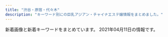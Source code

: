```yaml
---
title: "渋谷・原宿・代々木"
description: "キーワード別にの巨乳アジアン・チャイナエステ嬢情報をまとめました。"
---
```


新着画像と新着キーワードをまとめています。
2021年04月11日の情報です。

<DmmAffiliateIns />
<KeywordTable
  shops={
    [
    {
        "keywords": {},
        "url": "http://ipidiw.com/beautifulgirl8/",
        "img_links": [
            "http://ipidiw.com/beautifulgirl8/user_data/00000060.jpg",
            "http://ipidiw.com/beautifulgirl8/images/int2.jpg",
            "http://ipidiw.com/beautifulgirl8/images/mobile.png",
            "http://ipidiw.com/beautifulgirl8/user_data/00000087.jpg",
            "http://ipidiw.com/beautifulgirl8/images/top.png",
            "http://ipidiw.com/beautifulgirl8/images/int1.jpg",
            "http://ipidiw.com/beautifulgirl8/user_data/00000077.jpg",
            "http://ipidiw.com/beautifulgirl8/images/n3.png",
            "http://ipidiw.com/beautifulgirl8/images/s_staff.jpg",
            "http://ipidiw.com/beautifulgirl8/user_data/00000073.jpg",
            "http://ipidiw.com/beautifulgirl8/user_data/00000095.jpg",
            "http://ipidiw.com/beautifulgirl8/images/s_news.png",
            "http://ipidiw.com/beautifulgirl8/user_data/00000098.jpg",
            "http://ipidiw.com/beautifulgirl8/images/s1.png",
            "http://ipidiw.com/beautifulgirl8/images/s_pick.png",
            "http://ipidiw.com/beautifulgirl8/images/n1.jpg",
            "http://ipidiw.com/beautifulgirl8/images/s3.png"
        ],
        "station": "JR\u6e0b\u8c37\u99c5\u897f\u53e3",
        "name": "\u30d3\u30e5\u30fc\u30c6\u30a3\u30d5\u30eb\u30ac\u30fc\u30eb"
    },
    {
        "img_links": [
            "http://www.sarara-es.xyz/images/face.png",
            "http://www.sarara-es.xyz/files/001.jpg",
            "http://www.sarara-es.xyz/images/shop/shop03.jpg",
            "http://www.sarara-es.xyz/images/r5.jpg",
            "http://www.sarara-es.xyz/images/shop/shop02.jpg",
            "http://www.sarara-es.xyz/images/r2.jpg",
            "http://www.sarara-es.xyz/images/s_staff.png",
            "http://www.sarara-es.xyz/files/006.jpg",
            "http://www.sarara-es.xyz/images/shop/shop01.jpg",
            "http://www.sarara-es.xyz/files/002.jpg",
            "http://www.sarara-es.xyz/images/pick.png",
            "http://www.sarara-es.xyz/images/bj2.jpg",
            "http://www.sarara-es.xyz/images/top.png",
            "http://www.sarara-es.xyz/files/003.jpg",
            "http://www.sarara-es.xyz/images/shop/shop04.jpg",
            "http://www.sarara-es.xyz/images/news.png",
            "http://www.sarara-es.xyz/images/r1.jpg",
            "http://www.sarara-es.xyz/images/end.png",
            "http://www.sarara-es.xyz/files/005.jpg",
            "http://www.sarara-es.xyz/images/r4.jpg",
            "http://www.sarara-es.xyz/images/s_link.png",
            "http://www.sarara-es.xyz/files/004.jpg"
        ],
        "keywords": {
            "85": 3,
            "87": 1,
            "D": 3,
            "C": 3,
            "86": 2
        },
        "url": "http://www.sarara-es.xyz",
        "station": "JR\u6e0b\u8c37\u99c5\u30cf\u30c1\u516c\u53e3",
        "name": "Honey"
    },
    {
        "name": "\u68ee\u306e\u9999",
        "img_links": [
            "http://kokoronosato.tyo.cm/images/room4.jpg",
            "http://kokoronosato.tyo.cm/images/room1.jpg",
            "http://kokoronosato.tyo.cm/images/themes/pink/mobile.jpg",
            "http://kokoronosato.tyo.cm/images/themes/pink/no2.png",
            "http://kokoronosato.tyo.cm/images/themes/pink/s_news.png",
            "http://kokoronosato.tyo.cm/images/room2.jpg",
            "http://kokoronosato.tyo.cm/images/themes/pink/s_pickup.png",
            "http://kokoronosato.tyo.cm/photos/sites/15/2019/07/2019072809465934.jpg",
            "http://kokoronosato.tyo.cm/photos/sites/15/2019/07/2019072809450776.jpg",
            "http://kokoronosato.tyo.cm/photos/sites/15/2020/08/2020082203150030.jpg",
            "http://kokoronosato.tyo.cm/images/themes/pink/r3.jpg",
            "http://kokoronosato.tyo.cm/photos/sites/15/2019/07/2019072809470568.jpg",
            "http://kokoronosato.tyo.cm/photos/sites/15/2020/08/2020082203135850.jpg",
            "http://kokoronosato.tyo.cm/images/themes/pink/s_staff.png",
            "http://kokoronosato.tyo.cm/images/themes/pink/s_newface.png",
            "http://kokoronosato.tyo.cm/photos/sites/15/2020/08/2020082205443766.jpg",
            "http://kokoronosato.tyo.cm/photos/sites/15/2020/08/2020082205444661.jpg",
            "http://kokoronosato.tyo.cm/photos/sites/15/2020/08/2020082205444313.jpg",
            "http://kokoronosato.tyo.cm/images/themes/pink/line.png",
            "http://kokoronosato.tyo.cm/images/themes/pink/no1.png",
            "http://kokoronosato.tyo.cm/images/room3.jpg",
            "http://kokoronosato.tyo.cm/images/themes/pink/s_ranking.png"
        ],
        "keywords": {
            "C": 14,
            "D": 17,
            "85": 2,
            "86": 9,
            "87": 6,
            "83": 3
        },
        "url": "http://kokoronosato.tyo.cm/",
        "station": "JR\u6e0b\u8c37\u99c5\u6771\u53e3"
    },
    {
        "station": "JR\u6e0b\u8c37\u99c5\u30cf\u30c1\u516c\u53e3",
        "img_links": [
            "http://www.e-god.work/images/staff_t.jpg",
            "http://www.e-god.work/images/4.jpg",
            "http://www.e-god.work/images/mobile.jpg",
            "http://www.e-god.work/images/sys2.jpg",
            "http://www.e-god.work/images/tel.jpg",
            "http://www.e-god.work/images/interior_t.jpg",
            "http://www.e-god.work/images/line.png",
            "http://www.e-god.work/images/sys1.jpg",
            "http://www.e-god.work/images/1.jpg",
            "http://www.e-god.work/img/yuki1.jpg",
            "http://www.e-god.work/images/head.jpg",
            "http://www.e-god.work/img/eri1.jpg",
            "http://www.e-god.work/images/2.jpg",
            "http://www.e-god.work/images/news.jpg",
            "http://www.e-god.work/img/koko1.jpg",
            "http://www.e-god.work/images/int1.jpg",
            "http://www.e-god.work/images/int2.jpg",
            "http://www.e-god.work/img/zb.jpg",
            "http://www.e-god.work/img/koko2.jpg",
            "http://www.e-god.work/images/info.jpg",
            "http://www.e-god.work/images/ais.jpg"
        ],
        "keywords": {},
        "url": "http://www.e-god.work/",
        "name": "\u30b9\u30ef\u30f3"
    },
    {
        "img_links": [
            "http://awaawa-fairy.work/img/st017.png",
            "http://awaawa-fairy.work/img/st4.png",
            "http://awaawa-fairy.work/sp/img/pc.jpg",
            "http://awaawa-fairy.work/sp/img/sta18.png",
            "http://awaawa-fairy.work/sp/img/botton.jpg",
            "http://awaawa-fairy.work/sp/img/sta29.png",
            "http://awaawa-fairy.work/sp/img/sta22.png",
            "http://awaawa-fairy.work/sp/img/t-a.jpg",
            "http://awaawa-fairy.work/img/st29.png",
            "http://awaawa-fairy.work/img/st27.png",
            "http://awaawa-fairy.work/sp/img/sta17.png",
            "http://awaawa-fairy.work/img/sta22.png",
            "http://awaawa-fairy.work/sp/img/t-o.jpg",
            "http://awaawa-fairy.work/sp/img/p-27.png",
            "http://awaawa-fairy.work/sp/img/p-29.png",
            "http://awaawa-fairy.work/sp/img/tit.jpg",
            "http://awaawa-fairy.work/sp/img/time.jpg",
            "http://awaawa-fairy.work/img/st15.png",
            "http://awaawa-fairy.work/img/head.png",
            "http://awaawa-fairy.work/sp/img/p-26.png",
            "http://awaawa-fairy.work/img/mo.png",
            "http://awaawa-fairy.work/img/sta29.png",
            "http://awaawa-fairy.work/img/st18.png",
            "http://awaawa-fairy.work/img/st26.png",
            "http://awaawa-fairy.work/img/sta27.png",
            "http://awaawa-fairy.work/sp/img/t-t.jpg",
            "http://awaawa-fairy.work/sp/img/sta27.png",
            "http://awaawa-fairy.work/sp/img/sta26.png",
            "http://awaawa-fairy.work/img/bottom.png",
            "http://awaawa-fairy.work/img/st22.png",
            "http://awaawa-fairy.work/sp/img/pic.jpg",
            "http://awaawa-fairy.work/sp/img/sta15.png",
            "http://awaawa-fairy.work/sp/img/info.jpg",
            "http://awaawa-fairy.work/img/st17.png",
            "http://awaawa-fairy.work/sp/img/line.jpg",
            "http://awaawa-fairy.work/sp/img/t-s.jpg",
            "http://awaawa-fairy.work/sp/img/sys.jpg",
            "http://awaawa-fairy.work/img/st28.png",
            "http://awaawa-fairy.work/sp/img/add.jpg",
            "http://awaawa-fairy.work/sp/img/t-r.jpg",
            "http://awaawa-fairy.work/sp/img/tel.jpg",
            "http://awaawa-fairy.work/sp/img/p-15.png",
            "http://awaawa-fairy.work/img/sta26.png",
            "http://awaawa-fairy.work/img/sta15.png",
            "http://awaawa-fairy.work/sp/img/mv.jpg",
            "http://awaawa-fairy.work/img/sta18.png",
            "http://awaawa-fairy.work/img/nos.png",
            "http://awaawa-fairy.work/img/st018.png",
            "http://awaawa-fairy.work/img/sta28.png",
            "http://awaawa-fairy.work/img/sta17.png",
            "http://awaawa-fairy.work/sp/img/sta28.png"
        ],
        "name": "\u6ce1\u6ce1\u30d5\u30a7\u30a2\u30ea\u30fc",
        "station": "JR\u6e0b\u8c37\u99c5\u897f\u53e3",
        "url": "http://awaawa-fairy.work/",
        "keywords": {
            "88": 5,
            "E": 2,
            "87": 5,
            "F": 1,
            "85": 4,
            "C": 17,
            "86": 3,
            "D": 4
        }
    },
    {
        "img_links": [
            "http://angel.est.cm/photos/sites/23/2018/10/2018100318475591.jpg",
            "http://angel.est.cm/photos/sites/23/2019/11/2019110102361631.jpg",
            "http://angel.est.cm/photos/sites/23/2019/05/2019051010094797.jpg",
            "http://angel.est.cm/img/r2.jpg",
            "http://angel.est.cm/img/footer.png",
            "http://angel.est.cm/img/r1.jpg",
            "http://angel.est.cm/photos/sites/23/2019/05/2019051010094759.jpg",
            "http://angel.est.cm/img/top.png",
            "http://angel.est.cm/img/r3.jpg",
            "http://angel.est.cm/photos/sites/23/2016/08/staff2.jpg",
            "http://angel.est.cm/photos/sites/23/2019/05/2019051010094757.jpg",
            "http://angel.est.cm/photos/sites/23/2019/05/2019051010094748.jpg",
            "http://angel.est.cm/img/r4.jpg"
        ],
        "keywords": {
            "86": 5,
            "C": 2,
            "88": 2,
            "D": 6,
            "87": 5,
            "E": 4
        },
        "station": "JR\u6e0b\u8c37\u99c5\u5bae\u76ca\u5742\u53e3",
        "url": "http://angel.est.cm/",
        "name": "Angel"
    },
    {
        "img_links": [
            "http://www.ogon.work/img/bana02.jpg",
            "http://www.ogon.work/staff/sara1.jpg",
            "http://www.ogon.work/staff/ayumi1.jpg",
            "http://www.ogon.work/staff/aya1.jpg",
            "http://www.ogon.work/staff/yuki1.jpg",
            "http://www.ogon.work/img/contentsbottom.png",
            "http://www.ogon.work/staff/ayumi2.jpg",
            "http://www.ogon.work/staff/ayumi3.jpg",
            "http://www.ogon.work/img/bana03.jpg",
            "http://www.ogon.work/staff/yuki2.jpg",
            "http://www.ogon.work/img/s/s_qa.png",
            "http://www.ogon.work/staff/hana1.jpg",
            "http://www.ogon.work/img/interior.jpg",
            "http://www.ogon.work/img/icon/new.jpg",
            "http://www.ogon.work/staff/momo1.jpg",
            "http://www.ogon.work/staff/tina1.jpg"
        ],
        "name": "\u9ec4\u91d1\u6d77\u5cb8",
        "station": "JR\u6e0b\u8c37\u99c5\u30cf\u30c1\u516c\u53e3",
        "keywords": {
            "87": 12,
            "86": 11,
            "C": 55,
            "84": 38,
            "83": 12,
            "E": 5,
            "85": 12,
            "D": 16
        },
        "url": "http://www.ogon.work/"
    },
    {
        "station": "JR\u6e0b\u8c37\u99c5",
        "name": "\u30a2\u30a4\u30b7\u30f3",
        "keywords": {},
        "url": "http://www.aixin.co.jp/",
        "img_links": [
            "http://www.aixin.co.jp/images/costume/4.png",
            "http://www.aixin.co.jp/images/staff/ruru2/ruru2.jpg",
            "http://www.aixin.co.jp/images/price/aroma.jpg",
            "http://www.aixin.co.jp/images/staff/chiemi/chiemi.jpg",
            "http://www.aixin.co.jp/images/staff/rara/rara.png",
            "http://www.aixin.co.jp/images/staff/ayaka/ayaka.jpg",
            "http://www.aixin.co.jp/images/staff/miki/miki.jpg",
            "http://www.aixin.co.jp/images/staff/akane/akane.png",
            "http://www.aixin.co.jp/images/staff/yuzu/2.jpg",
            "http://www.aixin.co.jp/images/staff/ruri2/ruri2.png",
            "http://www.aixin.co.jp/images/staff/ayaka/1.jpg",
            "http://www.aixin.co.jp/images/staff/ruru2/2.jpg",
            "http://www.aixin.co.jp/images/price/hirou.jpg",
            "http://www.aixin.co.jp/images/staff/rushi/1.jpg",
            "http://www.aixin.co.jp/images/staff/koko/koko.png",
            "http://www.aixin.co.jp/images/staff/rushi/rushi.jpg",
            "http://www.aixin.co.jp/images/staff/mika2/2.png",
            "http://www.aixin.co.jp/images/staff/mimi2/mimi2.png",
            "http://www.aixin.co.jp/images/staff/mirai/mirai.png",
            "http://www.aixin.co.jp/images/costume/2.png",
            "http://www.aixin.co.jp/images/staff/yuzu/yuzu.jpg",
            "http://www.aixin.co.jp/images/costume/7.png",
            "http://www.aixin.co.jp/images/top_pic/top2.jpg",
            "http://www.aixin.co.jp/images/price/tokusen.jpg",
            "http://www.aixin.co.jp/images/staff/ran/ran.png",
            "http://www.aixin.co.jp/images/staff/miya/miya.jpg",
            "http://www.aixin.co.jp/images/costume/1.png",
            "http://www.aixin.co.jp/images/map/google.png",
            "http://www.aixin.co.jp/images/staff/miki/2.jpg",
            "http://www.aixin.co.jp/images/costume/6.png",
            "http://www.aixin.co.jp/images/staff/yui2/yui2.png",
            "http://www.aixin.co.jp/images/staff/aki/aki.png",
            "http://www.aixin.co.jp/images/staff/mika2/1.png",
            "http://www.aixin.co.jp/images/costume/3.png",
            "http://www.aixin.co.jp/images/top/top.jpg",
            "http://www.aixin.co.jp/images/staff/miharu/miharu.png",
            "http://www.aixin.co.jp/images/staff/eri/eri.png",
            "http://www.aixin.co.jp/images/staff/mika2/mika2.png",
            "http://www.aixin.co.jp/images/price/long.jpg",
            "http://www.aixin.co.jp/images/staff/haruka2/haruka2.png",
            "http://www.aixin.co.jp/images/wanted/wanted.png"
        ]
    },
    {
        "url": "http://www.kaede-es.club/",
        "station": "JR\u4ee3\u3005\u6728\u99c5",
        "name": "\u6953",
        "keywords": {},
        "img_links": [
            "http://www.kaede-es.club/images/index-tiba_04.jpg",
            "http://www.kaede-es.club/images/t-off-ico.jpg",
            "http://www.kaede-es.club/psd/off32.jpg",
            "http://www.kaede-es.club/images/index-tiba_10.jpg",
            "http://www.kaede-es.club/images/staff/4/yuyu2.jpg",
            "http://www.kaede-es.club/images/staff/2/momo.jpg",
            "http://www.kaede-es.club/images/staff/miki.jpg",
            "http://www.kaede-es.club/images/staff/neinei2.jpg",
            "http://www.kaede-es.club/psd/off2-1.jpg",
            "http://www.kaede-es.club/images/staff/2/riri.jpg",
            "http://www.kaede-es.club/images/index-tiba_13.jpg",
            "http://www.kaede-es.club/images/staff/mimi.jpg",
            "http://www.kaede-es.club/images/nav/nav-job.jpg",
            "http://www.kaede-es.club/images/index-tiba_09.jpg",
            "http://www.kaede-es.club/images/nav/nav-staff.jpg",
            "http://www.kaede-es.club/images/index-tiba_02.jpg",
            "http://www.kaede-es.club/images/shop/DSC_0087-221x300.jpg",
            "http://www.kaede-es.club/images/staff/4/sati.jpg",
            "http://www.kaede-es.club/images/shop/DSC_0086-300x199.jpg",
            "http://www.kaede-es.club/images/staff/2/hana.jpg",
            "http://www.kaede-es.club/css/2.jpeg",
            "http://www.kaede-es.club/images/shop/DSC_0998-199x300.jpg",
            "http://www.kaede-es.club/images/staff/2/7.jpg",
            "http://www.kaede-es.club/images/staff/6.jpg",
            "http://www.kaede-es.club/images/nav/nav-sys.jpg"
        ]
    }
]
}
/>
<DmmAffiliateScript />
